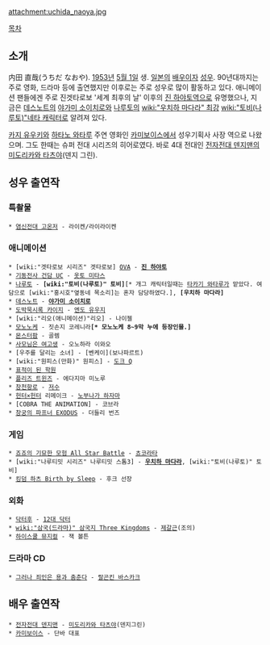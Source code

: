 attachment:uchida_naoya.jpg

[[목차]]

== 소개 == 
内田 直哉(うちだ なおや). [[1953년]] [[5월 1일]] 생. [[일본]]의 [[배우]]이자 [[성우]]. 90년대까지는 주로 영화, 드라마 등에 출연했지만 이후로는 주로 성우로 많이 활동하고 있다. 애니메이션 팬들에겐 주로 진겟타로보 '세계 최후의 날' 이후의 [[진 하야토]]역으로 유명했으나, 지금은 [[데스노트]]의 [[야가미 소이치로]]와 [[나루토]]의 [[wiki:"우치하 마다라" 최강]] [[wiki:"토비(나루토)"네타 캐릭터]]로 알려져 있다. 

[[카지 유우키]]와 [[하타노 와타루]] 주연 영화인 [[카미보이스]]에서 성우기획사 사장 역으로 나왔으며. 그도 한때는 슈퍼 전대 시리즈의 히어로였다. 바로 4대 전대인 [[전자전대 덴지맨]]의 [[미도리카와 타츠야]](덴지 그린).

== 성우 출연작 ==
=== 특촬물 ===
 * [[염신전대 고온저]] - 라이켄/라이라이켄

=== 애니메이션 ===
 * [wiki:"겟타로보 시리즈" 겟타로보] [[OVA]] - '''[[진 하야토]]'''
 * [[기동전사 건담 UC]] - [[옷토 미타스]]
 * [[나루토]] - '''[wiki:"토비(나루토)" 토비]'''[* 개그 캐릭터일때는 [[타카기 와타루]]가 맡았다. 여담으로 [wiki:"홍시호"옆동네 목소리]는 혼자 담당하였다.], '''[우치하 마다라]'''
 * [[데스노트]] - '''[[야가미 소이치로]]'''
 * [[도박묵시록 카이지]] - [[엔도 유우지]]
 * [wiki:"리오(애니메이션)"리오] - 나이젤
 * [[모노노케]] - 짓손지 코레니라'''[* 모노노케 8~9막 누에 등장인물.]'''
 * [[몬스터팜]] - 골렘
 * [[사모님은 여고생]] - 오노하라 이와오
 * [우주를 달리는 소녀] - [벤케이](보나파르트)
 * [wiki:"원피스(만화)" 원피스] - [[도크 Q]]
 * [[표적이 된 학원]]
 * [[플리즈 트윈즈]] - 에다지마 미노루
 * [[창천항로]] - [[저수]]
 * [[헌터×헌터]] 리메이크 - [[노부나가 하자마]]
 * [COBRA THE ANIMATION] - 코브라
 * [[창궁의 파프너 EXODUS]] - 더들리 번즈

=== 게임 ===
 * [[죠죠의 기묘한 모험 All Star Battle]] - [[쵸코라타]]
 * [wiki:"나루티밋 시리즈" 나루티밋 스톰3] - '''[[우치하 마다라]]''', [wiki:"토비(나루토)" 토비]
 * [[킹덤 하츠 Birth by Sleep]] - 후크 선장

=== 외화 ===
 * [[닥터후]] - [[12대 닥터]]
 * [[wiki:"삼국(드라마)" 삼국지 Three Kingdoms]] - [[제갈근]](조의)
 * [[하이스쿨 뮤지컬]] - 잭 볼튼
=== 드라마 CD ===
 * [[그러나 죄인은 용과 춤춘다]] - [[랄곤킨 바스카크]]

== 배우 출연작 ==
 * [[전자전대 덴지맨]] - [[미도리카와 타츠야]](덴지그린)
 * [[카미보이스]] - 단바 대표
